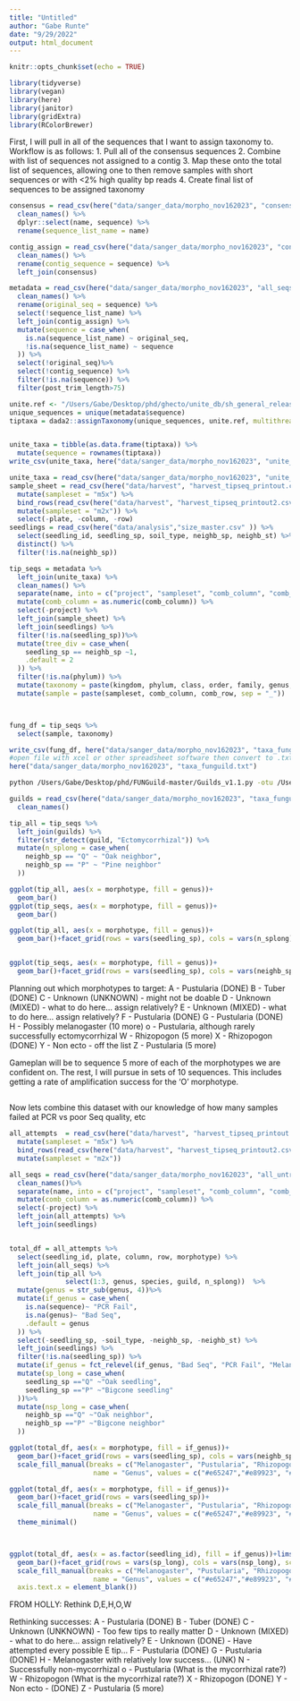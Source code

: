 ```yaml
---
title: "Untitled"
author: "Gabe Runte"
date: "9/29/2022"
output: html_document
---
```


```r
knitr::opts_chunk$set(echo = TRUE)

library(tidyverse)
library(vegan)
library(here)
library(janitor)
library(gridExtra)
library(RColorBrewer)

```

First, I will pull in all of the sequences that I want to assign taxonomy to. Workflow is as follows:
1. Pull all of the consensus sequences
2. Combine with list of sequences not assigned to a contig
3. Map these onto the total list of sequences, allowing one to then remove samples with short sequences or with <2% high quality bp reads
4. Create final list of sequences to be assigned taxonomy
```r
consensus = read_csv(here("data/sanger_data/morpho_nov162023", "consensus.csv")) %>% 
  clean_names() %>% 
  dplyr::select(name, sequence) %>% 
  rename(sequence_list_name = name)

contig_assign = read_csv(here("data/sanger_data/morpho_nov162023", "contigs.csv")) %>% 
  clean_names() %>% 
  rename(contig_sequence = sequence) %>% 
  left_join(consensus)

metadata = read_csv(here("data/sanger_data/morpho_nov162023", "all_seqs.csv")) %>% 
  clean_names() %>% 
  rename(original_seq = sequence) %>% 
  select(!sequence_list_name) %>% 
  left_join(contig_assign) %>% 
  mutate(sequence = case_when(
    is.na(sequence_list_name) ~ original_seq,
    !is.na(sequence_list_name) ~ sequence
  )) %>% 
  select(!original_seq)%>% 
  select(!contig_sequence) %>% 
  filter(!is.na(sequence)) %>% 
  filter(post_trim_length>75)
```



```r
unite.ref <- "/Users/Gabe/Desktop/phd/ghecto/unite_db/sh_general_release_s_10.05.2021/sh_general_release_dynamic_s_10.05.2021.fasta"
unique_sequences = unique(metadata$sequence)
tiptaxa = dada2::assignTaxonomy(unique_sequences, unite.ref, multithread = TRUE, tryRC = TRUE)


unite_taxa = tibble(as.data.frame(tiptaxa)) %>% 
  mutate(sequence = rownames(tiptaxa))
write_csv(unite_taxa, here("data/sanger_data/morpho_nov162023", "unite_output.csv"))
```


```r
unite_taxa = read_csv(here("data/sanger_data/morpho_nov162023", "unite_output.csv")) 
sample_sheet = read_csv(here("data/harvest", "harvest_tipseq_printout.csv")) %>% 
  mutate(sampleset = "m5x") %>% 
  bind_rows(read_csv(here("data/harvest", "harvest_tipseq_printout2.csv")) %>% 
  mutate(sampleset = "m2x")) %>% 
  select(-plate, -column, -row)
seedlings = read_csv(here("data/analysis","size_master.csv" )) %>% 
  select(seedling_id, seedling_sp, soil_type, neighb_sp, neighb_st) %>% 
  distinct() %>% 
  filter(!is.na(neighb_sp))

tip_seqs = metadata %>% 
  left_join(unite_taxa) %>% 
  clean_names() %>% 
  separate(name, into = c("project", "sampleset", "comb_column", "comb_row")) %>% 
  mutate(comb_column = as.numeric(comb_column)) %>% 
  select(-project) %>% 
  left_join(sample_sheet) %>% 
  left_join(seedlings) %>% 
  filter(!is.na(seedling_sp))%>% 
  mutate(tree_div = case_when(
    seedling_sp == neighb_sp ~1,
    .default = 2
  )) %>% 
  filter(!is.na(phylum)) %>% 
  mutate(taxonomy = paste(kingdom, phylum, class, order, family, genus, species, sep = ";")) %>% 
  mutate(sample = paste(sampleset, comb_column, comb_row, sep = "_"))



fung_df = tip_seqs %>% 
  select(sample, taxonomy)

write_csv(fung_df, here("data/sanger_data/morpho_nov162023", "taxa_funguild.csv"))
#open file with xcel or other spreadsheet software then convert to .txt file at same file path (see below)
here("data/sanger_data/morpho_nov162023", "taxa_funguild.txt")
```

```bash

python /Users/Gabe/Desktop/phd/FUNGuild-master/Guilds_v1.1.py -otu /Users/Gabe/Desktop/phd/ghecto/data/sanger_data/morpho_nov162023/taxa_funguild.txt
```

```r

guilds = read_csv(here("data/sanger_data/morpho_nov162023", "taxa_funguild.guilds.csv")) %>% 
  clean_names()

tip_all = tip_seqs %>% 
  left_join(guilds) %>%
  filter(str_detect(guild, "Ectomycorrhizal")) %>% 
  mutate(n_splong = case_when(
    neighb_sp == "Q" ~ "Oak neighbor",
    neighb_sp == "P" ~ "Pine neighbor"
  ))

ggplot(tip_all, aes(x = morphotype, fill = genus))+
  geom_bar()
ggplot(tip_seqs, aes(x = morphotype, fill = genus))+
  geom_bar()

ggplot(tip_all, aes(x = morphotype, fill = genus))+
  geom_bar()+facet_grid(rows = vars(seedling_sp), cols = vars(n_splong))


ggplot(tip_seqs, aes(x = morphotype, fill = genus))+
  geom_bar()+facet_grid(rows = vars(seedling_sp), cols = vars(neighb_sp))
```

Planning out which morphotypes to target:
A - Pustularia (DONE)
B - Tuber (DONE)
C - Unknown (UNKNOWN) - might not be doable 
D - Unknown (MIXED) - what to do here... assign relatively? 
E - Unknown (MIXED) - what to do here... assign relatively? 
F - Pustularia (DONE)
G - Pustularia (DONE)
H - Possibly melanogaster (10 more)
o - Pustularia, although rarely successfully ectomycorrhizal
W - Rhizopogon (5 more)
X - Rhizopogon (DONE)
Y - Non ecto - off the list
Z - Pustularia (5 more)

Gameplan will be to sequence 5 more of each of the morphotypes we are confident on. The rest, I will pursue in sets of 10 sequences. This includes getting a rate of amplification success for the 'O' morphotype. 



## 
Now lets combine this dataset with our knowledge of how many samples failed at PCR vs poor Seq quality, etc
```r
all_attempts  = read_csv(here("data/harvest", "harvest_tipseq_printout.csv")) %>% 
  mutate(sampleset = "m5x") %>% 
  bind_rows(read_csv(here("data/harvest", "harvest_tipseq_printout2.csv")) %>% 
  mutate(sampleset = "m2x")) 

all_seqs = read_csv(here("data/sanger_data/morpho_nov162023", "all_untrimmed.csv")) %>% 
  clean_names()%>% 
  separate(name, into = c("project", "sampleset", "comb_column", "comb_row")) %>% 
  mutate(comb_column = as.numeric(comb_column)) %>% 
  select(-project) %>% 
  left_join(all_attempts) %>% 
  left_join(seedlings)


total_df = all_attempts %>% 
  select(seedling_id, plate, column, row, morphotype) %>% 
  left_join(all_seqs) %>% 
  left_join(tip_all %>% 
              select(1:3, genus, species, guild, n_splong))  %>% 
  mutate(genus = str_sub(genus, 4))%>% 
  mutate(if_genus = case_when(
    is.na(sequence)~ "PCR Fail",
    is.na(genus)~ "Bad Seq",
    .default = genus
  )) %>% 
  select(-seedling_sp, -soil_type, -neighb_sp, -neighb_st) %>% 
  left_join(seedlings) %>% 
  filter(!is.na(seedling_sp)) %>% 
  mutate(if_genus = fct_relevel(if_genus, "Bad Seq", "PCR Fail", "Melanogaster", "Pustularia", "Rhizopogon", "Tuber", "Wilcoxina" )) %>% 
  mutate(sp_long = case_when(
    seedling_sp =="Q" ~"Oak seedling",
    seedling_sp =="P" ~"Bigcone seedling"
  ))%>% 
  mutate(nsp_long = case_when(
    neighb_sp =="Q" ~"Oak neighbor",
    neighb_sp =="P" ~"Bigcone neighbor"
  ))

ggplot(total_df, aes(x = morphotype, fill = if_genus))+
  geom_bar()+facet_grid(rows = vars(seedling_sp), cols = vars(neighb_sp))+
  scale_fill_manual(breaks = c("Melanogaster", "Pustularia", "Rhizopogon", "Tuber", "Wilcoxina", "Bad Seq", "PCR Fail"),
                     name = "Genus", values = c("#e65247","#e89923", "#f0dc5d", "#4dc44d", "#4287f5", "darkgray", "gray"))+theme_bw()

ggplot(total_df, aes(x = morphotype, fill = if_genus))+
  geom_bar()+facet_grid(rows = vars(seedling_sp))+
  scale_fill_manual(breaks = c("Melanogaster", "Pustularia", "Rhizopogon", "Tuber", "Wilcoxina", "Bad Seq", "PCR Fail"),
                     name = "Genus", values = c("#e65247","#e89923", "#f0dc5d", "#4dc44d", "#4287f5", "darkgray", "gray"))+
  theme_minimal()



ggplot(total_df, aes(x = as.factor(seedling_id), fill = if_genus))+lims(y = c(0,4))+
  geom_bar()+facet_grid(rows = vars(sp_long), cols = vars(nsp_long), scales = "free")+
  scale_fill_manual(breaks = c("Melanogaster", "Pustularia", "Rhizopogon", "Tuber", "Wilcoxina", "Bad Seq", "PCR Fail"),
                     name = "Genus", values = c("#e65247","#e89923", "#f0dc5d", "#4dc44d", "#4287f5", "darkgray", "gray"))+theme_minimal()+labs(y = "Sequence count", x= "Seedling")+ theme(
  axis.text.x = element_blank())
```


FROM HOLLY: Rethink D,E,H,O,W

Rethinking successes:
A - Pustularia (DONE)
B - Tuber (DONE)
C - Unknown (UNKNOWN) - Too few tips to really matter 
D - Unknown (MIXED) - what to do here... assign relatively? 
E - Unknown (DONE) - Have attempted every possible E tip...
F - Pustularia (DONE)
G - Pustularia (DONE)
H - Melanogaster with relatively low success... (UNK)
N - Successfully non-mycorrhizal
o - Pustularia (What is the mycorrhizal rate?)
W - Rhizopogon (What is the mycorrhizal rate?)
X - Rhizopogon (DONE)
Y - Non ecto - (DONE)
Z - Pustularia (5 more)






